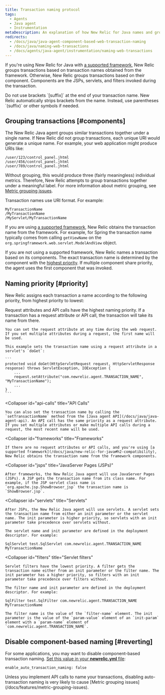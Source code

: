 ```yaml
---
title: Transaction naming protocol
tags:
  - Agents
  - Java agent
  - Instrumentation
metaDescription: An explanation of how New Relic for Java names and groups transactions in the New Relic APM UI.
redirects:
  - /docs/java/java-agent-component-based-web-transaction-naming
  - /docs/java/naming-web-transactions
  - /docs/agents/java-agent/instrumentation/naming-web-transactions
---
```


If you're using New Relic for Java with [a supported framework](/docs/java/new-relic-for-java#h2-compatibility), New Relic groups transactions based on transaction names obtained from the framework. Otherwise, New Relic groups transactions based on their component. Components are the JSPs, servlets, and filters invoked during the transaction.

<Callout variant="important">
  Do not use brackets `[suffix]` at the end of your transaction name. New Relic automatically strips brackets from the name. Instead, use parentheses `(suffix)` or other symbols if needed.
</Callout>

## Grouping transactions [#components]

The New Relic Java agent groups similar transactions together under a single name. If New Relic did not group transactions, each unique URI would generate a unique name. For example, your web application might produce URIs like:

```
/user/123/control_panel.jhtml
/user/456/control_panel.jhtml
/user/789/control_panel.jhtml
```

Without grouping, this would produce three (fairly meaningless) individual metrics. Therefore, New Relic attempts to group transactions together under a meaningful label. For more information about metric grouping, see [Metric grouping issues](/docs/features/metric-grouping-issues).

Transaction names use URI format. For example:

```
MyTransactionName
/MyTransactionName
/MyServlet/MyTransactionName
```

If you are using [a supported framework](/docs/java/new-relic-for-java#h2-compatibility), New Relic obtains the transaction name from the framework. For example, for Spring the transaction name typically comes from calling `getViewName` on the `org.springframework.web.servlet.ModelAndView` object.

If you are not using a supported framework, New Relic names a transaction based on its components. The exact transaction name is determined by the component with the [highest priority](#priority). If multiple component share priority, the agent uses the first component that was invoked.

## Naming priority [#priority]

New Relic assigns each transaction a name according to the following priority, from highest priority to lowest:

<CollapserGroup>
  <Collapser
    id="request-attributes"
    title="Request attributes"
  >
    Request attributes and API calls have the highest naming priority. If a transaction has a request attribute or API call, the transaction will take its name from there.

    You can set the request attribute at any time during the web request. If you set multiple attributes during a request, the first name will be used.

    This example sets the transaction name using a request attribute in a servlet's `doGet`:

    ```
    protected void doGet(HttpServletRequest request, HttpServletResponse response) throws ServletException, IOException {
        ...
        request.setAttribute("com.newrelic.agent.TRANSACTION_NAME", "MyTransactionName");
        ...
    }
    ```
  </Collapser>

  <Collapser
    id="api-calls"
    title="API Calls"
  >
    You can also set the transaction name by calling the `setTransactionName` method from the [Java agent API](/docs/java/java-agent-api). An API call has the same priority as a request attribute. If you set multiple attributes or make multiple API calls during a request, the most recent name will be used.
  </Collapser>

  <Collapser
    id="frameworks"
    title="Frameworks"
  >
    If there are no request attributes or API calls, and you're using [a supported framework](/docs/java/new-relic-for-java#h2-compatibility), New Relic obtains the transaction name from the framework components.
  </Collapser>

  <Collapser
    id="jsps"
    title="JavaServer Pages (JSPs)"
  >
    After frameworks, the New Relic Java agent will use JavaServer Pages (JSPs). A JSP gets the transaction name from its class name. For example, if the JSP servlet class name is `org.apache.jsp.ShowBrowser_jsp` the transaction name is `ShowBrowser.jsp`.
  </Collapser>

  <Collapser
    id="servlets"
    title="Servlets"
  >
    After JSPs, the New Relic Java agent will use servlets. A servlet sets the transaction name from either an init parameter or the servlet name. The init parameter is higher priority, so servlets with an init parameter take precedence over servlets without.

    The servlet name and init parameter are defined in the deployment descriptor. For example:

    SqlServlet test.SqlServlet com.newrelic.agent.TRANSACTION_NAME MyTransactionName
  </Collapser>

  <Collapser
    id="filters"
    title="Servlet filters"
  >
    Servlet filters have the lowest priority. A filter gets the transaction name either from an init parameter or the filter name. The init parameter has a higher priority, so filters with an init parameter take precedence over filters without.

    The filter name and init parameter are defined in the deployment descriptor. For example:

    SqlFilter test.SqlFilter com.newrelic.agent.TRANSACTION_NAME MyTransactionName

    The filter name is the value of the `filter-name` element. The init parameter is the value of the `param-value` element of an `init-param` element with a `param-name` element of `com.newrelic.agent.TRANSACTION_NAME`.
  </Collapser>
</CollapserGroup>

## Disable component-based naming [#reverting]

For some applications, you may want to disable component-based transaction naming. [Set this value in your **newrelic.yml** file](/docs/java/java-agent-configuration#cfg-enable_auto_transaction_naming):

```
enable_auto_transaction_naming: false
```

<Callout variant="caution">
  Unless you implement API calls to name your transactions, disabling auto-transaction naming is very likely to cause [Metric grouping issues](/docs/features/metric-grouping-issues).
</Callout>
